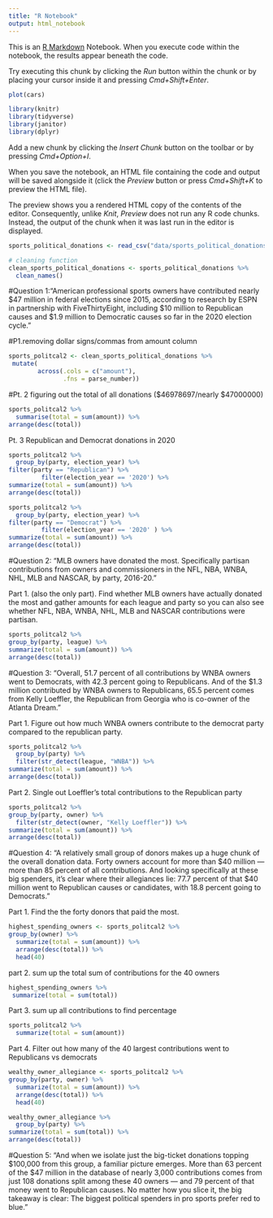 ```yaml
---
title: "R Notebook"
output: html_notebook
---
```


This is an [R Markdown](http://rmarkdown.rstudio.com) Notebook. When you execute code within the notebook, the results appear beneath the code. 

Try executing this chunk by clicking the *Run* button within the chunk or by placing your cursor inside it and pressing *Cmd+Shift+Enter*. 

```r
plot(cars)
```

```r
library(knitr)
library(tidyverse)
library(janitor)
library(dplyr)
```
Add a new chunk by clicking the *Insert Chunk* button on the toolbar or by pressing *Cmd+Option+I*.

When you save the notebook, an HTML file containing the code and output will be saved alongside it (click the *Preview* button or press *Cmd+Shift+K* to preview the HTML file). 

The preview shows you a rendered HTML copy of the contents of the editor. Consequently, unlike *Knit*, *Preview* does not run any R code chunks. Instead, the output of the chunk when it was last run in the editor is displayed.
```r
sports_political_donations <- read_csv("data/sports_political_donations_.csv")
```

```r
# cleaning function
clean_sports_political_donations <- sports_political_donations %>%
  clean_names()
```

#Question 1:“American professional sports owners have contributed nearly $47 million in federal elections since 2015, according to research by ESPN in partnership with FiveThirtyEight, including $10 million to Republican causes and $1.9 million to Democratic causes so far in the 2020 election cycle.”

#P1.removing dollar signs/commas from amount column

```r
sports_politcal2 <- clean_sports_political_donations %>%
 mutate(
        across(.cols = c("amount"),
               .fns = parse_number))
```
#Pt. 2 figuring out the total of all donations ($46978697/nearly $47000000)
```r
sports_politcal2 %>%
  summarise(total = sum(amount)) %>%
arrange(desc(total))
```
Pt. 3 Republican and Democrat donations in 2020
```r
sports_politcal2 %>%
  group_by(party, election_year) %>%
filter(party == "Republican") %>%
         filter(election_year == '2020') %>%
summarize(total = sum(amount)) %>%
arrange(desc(total))
```
```r
sports_politcal2 %>%
  group_by(party, election_year) %>%
filter(party == "Democrat") %>%
         filter(election_year == '2020' ) %>%
summarize(total = sum(amount)) %>%
arrange(desc(total))
```
#Question 2: “MLB owners have donated the most. Specifically partisan contributions from owners and commissioners in the NFL, NBA, WNBA, NHL, MLB and NASCAR, by party, 2016-20.” 

Part 1. (also the only part). Find whether MLB owners have actually donated the most and gather amounts for each league and party so you can also see whether NFL, NBA, WNBA, NHL, MLB and NASCAR contributions were partisan.
```r
sports_politcal2 %>%
group_by(party, league) %>%
summarize(total = sum(amount)) %>%
arrange(desc(total))
```

#Question 3: “Overall, 51.7 percent of all contributions by WNBA owners went to Democrats, with 42.3 percent going to Republicans. And of the $1.3 million contributed by WNBA owners to Republicans, 65.5 percent comes from Kelly Loeffler, the Republican from Georgia who is co-owner of the Atlanta Dream.”

Part 1. Figure out how much WNBA owners contribute to the democrat party compared to the republican party.

```r
sports_politcal2 %>%
  group_by(party) %>%
  filter(str_detect(league, "WNBA")) %>%
summarize(total = sum(amount)) %>%
arrange(desc(total))
```
Part 2. Single out Loeffler's total contributions to the Republican party
```r
sports_politcal2 %>%
group_by(party, owner) %>%
  filter(str_detect(owner, "Kelly Loeffler")) %>%
summarize(total = sum(amount)) %>%
arrange(desc(total))
```
#Question 4: “A relatively small group of donors makes up a huge chunk of the overall donation data. Forty owners account for more than $40 million — more than 85 percent of all contributions. And looking specifically at these big spenders, it’s clear where their allegiances lie: 77.7 percent of that $40 million went to Republican causes or candidates, with 18.8 percent going to Democrats.”

Part 1. Find the the forty donors that paid the most. 

```r
highest_spending_owners <- sports_politcal2 %>%
group_by(owner) %>%
  summarize(total = sum(amount)) %>%
  arrange(desc(total)) %>%
  head(40) 
```
part 2. sum up the total sum of contributions for the 40 owners

```r
highest_spending_owners %>% 
 summarize(total = sum(total)) 
```

Part 3. sum up all contributions to find percentage
```r
sports_politcal2 %>%
  summarize(total = sum(amount)) 
```
Part 4. Filter out how many of the 40 largest contributions went to Republicans vs democrats
```r
wealthy_owner_allegiance <- sports_politcal2 %>%
group_by(party, owner) %>%
  summarize(total = sum(amount)) %>%
  arrange(desc(total)) %>%
  head(40) 

```
```r
wealthy_owner_allegiance %>%
  group_by(party) %>%
summarize(total = sum(total)) %>%
arrange(desc(total))
```

#Question 5: “And when we isolate just the big-ticket donations topping $100,000 from this group, a familiar picture emerges. More than 63 percent of the $47 million in the database of nearly 3,000 contributions comes from just 108 donations split among these 40 owners — and 79 percent of that money went to Republican causes. No matter how you slice it, the big takeaway is clear: The biggest political spenders in pro sports prefer red to blue.”




